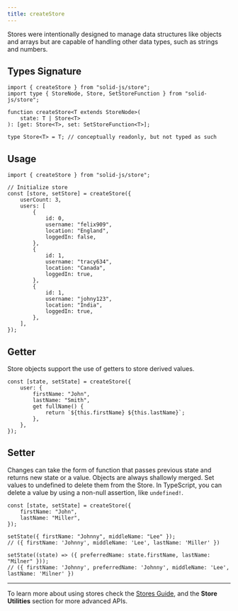 ```yaml
---
title: createStore
---
```


Stores were intentionally designed to manage data structures like objects and arrays but are capable of handling other data types, such as strings and numbers.

## Types Signature

```tsx
import { createStore } from "solid-js/store";
import type { StoreNode, Store, SetStoreFunction } from "solid-js/store";

function createStore<T extends StoreNode>(
	state: T | Store<T>
): [get: Store<T>, set: SetStoreFunction<T>];

type Store<T> = T; // conceptually readonly, but not typed as such
```

## Usage

```tsx
import { createStore } from "solid-js/store";

// Initialize store
const [store, setStore] = createStore({
	userCount: 3,
	users: [
		{
			id: 0,
			username: "felix909",
			location: "England",
			loggedIn: false,
		},
		{
			id: 1,
			username: "tracy634",
			location: "Canada",
			loggedIn: true,
		},
		{
			id: 1,
			username: "johny123",
			location: "India",
			loggedIn: true,
		},
	],
});
```

## Getter

Store objects support the use of getters to store derived values.

```tsx
const [state, setState] = createStore({
	user: {
		firstName: "John",
		lastName: "Smith",
		get fullName() {
			return `${this.firstName} ${this.lastName}`;
		},
	},
});
```

## Setter

Changes can take the form of function that passes previous state and returns new state or a value.
Objects are always shallowly merged. Set values to undefined to delete them from the Store.
In TypeScript, you can delete a value by using a non-null assertion, like `undefined!`.

```tsx
const [state, setState] = createStore({
	firstName: "John",
	lastName: "Miller",
});

setState({ firstName: "Johnny", middleName: "Lee" });
// ({ firstName: 'Johnny', middleName: 'Lee', lastName: 'Miller' })

setState((state) => ({ preferredName: state.firstName, lastName: "Milner" }));
// ({ firstName: 'Johnny', preferredName: 'Johnny', middleName: 'Lee', lastName: 'Milner' })
```

---

To learn more about using stores check the [Stores Guide](/concepts/stores), and the **Store Utilities** section for more advanced APIs.
